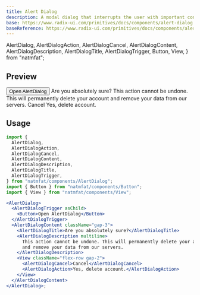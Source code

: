 ```yaml
---
title: Alert Dialog
description: A modal dialog that interrupts the user with important content and expects a response.
base: https://www.radix-ui.com/primitives/docs/components/alert-dialog
baseReference: https://www.radix-ui.com/primitives/docs/components/alert-dialog#api-reference
---
```


  AlertDialog,
  AlertDialogAction,
  AlertDialogCancel,
  AlertDialogContent,
  AlertDialogDescription,
  AlertDialogTitle,
  AlertDialogTrigger,
  Button,
  View,
} from "natmfat";

## Preview

<Preview>
  <AlertDialog>
    <AlertDialogTrigger asChild>
      <Button>Open AlertDialog</Button>
    </AlertDialogTrigger>
    <AlertDialogContent className="gap-3">
      <AlertDialogTitle>Are you absolutely sure?</AlertDialogTitle>
      <AlertDialogDescription multiline>
        This action cannot be undone. This will permanently delete your account
        and remove your data from our servers.
      </AlertDialogDescription>
      <View className="flex-row gap-2">
        <AlertDialogCancel>Cancel</AlertDialogCancel>
        <AlertDialogAction>Yes, delete account.</AlertDialogAction>
      </View>
    </AlertDialogContent>
  </AlertDialog>
</Preview>

## Usage

```jsx
import {
  AlertDialog,
  AlertDialogAction,
  AlertDialogCancel,
  AlertDialogContent,
  AlertDialogDescription,
  AlertDialogTitle,
  AlertDialogTrigger,
} from "natmfat/components/AlertDialog";
import { Button } from "natmfat/components/Button";
import { View } from "natmfat/components/View";

<AlertDialog>
  <AlertDialogTrigger asChild>
    <Button>Open AlertDialog</Button>
  </AlertDialogTrigger>
  <AlertDialogContent className="gap-3">
    <AlertDialogTitle>Are you absolutely sure?</AlertDialogTitle>
    <AlertDialogDescription multiline>
      This action cannot be undone. This will permanently delete your account
      and remove your data from our servers.
    </AlertDialogDescription>
    <View className="flex-row gap-2">
      <AlertDialogCancel>Cancel</AlertDialogCancel>
      <AlertDialogAction>Yes, delete account.</AlertDialogAction>
    </View>
  </AlertDialogContent>
</AlertDialog>;
```
